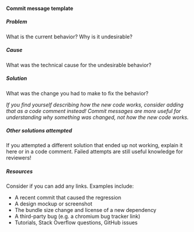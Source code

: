 #### Commit message template

##### Problem

What is the current behavior? Why is it undesirable?

##### Cause

What was the technical cause for the undesirable behavior?

##### Solution

What was the change you had to make to fix the behavior?

_If you find yourself describing how the new code works, consider adding that as a code comment instead! Commit messages are more useful for understanding why something was changed, not how the new code works._

##### Other solutions attempted

If you attempted a different solution that ended up not working, explain it here or in a code comment. Failed attempts are still useful knowledge for reviewers!

##### Resources

Consider if you can add any links. Examples include:

- A recent commit that caused the regression
- A design mockup or screenshot
- The bundle size change and license of a new dependency
- A third-party bug (e.g. a chromium bug tracker link)
- Tutorials, Stack Overflow questions, GitHub issues
